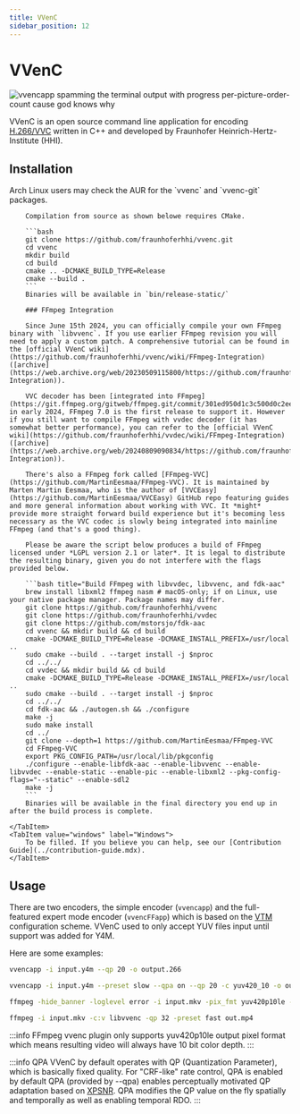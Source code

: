 ```yaml
---
title: VVenC
sidebar_position: 12
---
```



# VVenC

<picture>
    <source srcset="https://raw.githubusercontent.com/av1-community-contributors/images/main/VVenC_Spam.avif?token=GHSAT0AAAAAACEZPDXI3OYO3Z4Q7LU3Z52EZHY7FMA" type="image/avif" />
    <img src="https://autumn.revolt.chat/attachments/wU4lo6SU-hRjZSVeqd9vCOeAskthYXmiWHaXUTjyTa/VVenC_Spam.webp"
alt="vvencapp spamming the terminal output with progress per-picture-order-count cause god knows why" width="XX" height="YY" loading="lazy" />
</picture> 

VVenC is an open source command line application for encoding [H.266/VVC](../video/VVC.mdx) written in C++ and developed by Fraunhofer Heinrich-Hertz-Institute (HHI).

## Installation

<Tabs>
    <TabItem value="unixlike" label="Linux & macOS">
        Arch Linux users may check the AUR for the `vvenc` and `vvenc-git` packages.

        Compilation from source as shown belowe requires CMake.

        ```bash
        git clone https://github.com/fraunhoferhhi/vvenc.git
        cd vvenc
        mkdir build
        cd build
        cmake .. -DCMAKE_BUILD_TYPE=Release
        cmake --build .
        ```
        Binaries will be available in `bin/release-static/`

        ### FFmpeg Integration

        Since June 15th 2024, you can officially compile your own FFmpeg binary with `libvvenc`. If you use earlier FFmpeg revision you will need to apply a custom patch. A comprehensive tutorial can be found in the [official VVenC wiki](https://github.com/fraunhoferhhi/vvenc/wiki/FFmpeg-Integration) ([archive](https://web.archive.org/web/20230509115800/https://github.com/fraunhoferhhi/vvenc/wiki/FFmpeg-Integration)).

        VVC decoder has been [integrated into FFmpeg](https://git.ffmpeg.org/gitweb/ffmpeg.git/commit/301ed950d1c3c500d0c2eee8472587dc5e691c04) in early 2024, FFmpeg 7.0 is the first release to support it. However if you still want to compile FFmpeg with vvdec decoder (it has somewhat better performance), you can refer to the [official VVenC wiki](https://github.com/fraunhoferhhi/vvdec/wiki/FFmpeg-Integration) ([archive](https://web.archive.org/web/20240809090834/https://github.com/fraunhoferhhi/vvdec/wiki/FFmpeg-Integration)).

        There's also a FFmpeg fork called [FFmpeg-VVC](https://github.com/MartinEesmaa/FFmpeg-VVC). It is maintained by Marten Martin Eesmaa, who is the author of [VVCEasy](https://github.com/MartinEesmaa/VVCEasy) GitHub repo featuring guides and more general information about working with VVC. It *might* provide more straight forward build experience but it's becoming less necessary as the VVC codec is slowly being integrated into mainline FFmpeg (and that's a good thing).

        Please be aware the script below produces a build of FFmpeg licensed under *LGPL version 2.1 or later*. It is legal to distribute the resulting binary, given you do not interfere with the flags provided below.

        ```bash title="Build FFmpeg with libvvdec, libvvenc, and fdk-aac"
        brew install libxml2 ffmpeg nasm # macOS-only; if on Linux, use your native package manager. Package names may differ.
        git clone https://github.com/fraunhoferhhi/vvenc
        git clone https://github.com/fraunhoferhhi/vvdec
        git clone https://github.com/mstorsjo/fdk-aac
        cd vvenc && mkdir build && cd build
        cmake -DCMAKE_BUILD_TYPE=Release -DCMAKE_INSTALL_PREFIX=/usr/local ..
        sudo cmake --build . --target install -j $nproc
        cd ../../
        cd vvdec && mkdir build && cd build
        cmake -DCMAKE_BUILD_TYPE=Release -DCMAKE_INSTALL_PREFIX=/usr/local ..
        sudo cmake --build . --target install -j $nproc
        cd ../../
        cd fdk-aac && ./autogen.sh && ./configure
        make -j
        sudo make install
        cd ../
        git clone --depth=1 https://github.com/MartinEesmaa/FFmpeg-VVC
        cd FFmpeg-VVC
        export PKG_CONFIG_PATH=/usr/local/lib/pkgconfig
        ./configure --enable-libfdk-aac --enable-libvvenc --enable-libvvdec --enable-static --enable-pic --enable-libxml2 --pkg-config-flags="--static" --enable-sdl2
        make -j
        ```
        Binaries will be available in the final directory you end up in after the build process is complete.

    </TabItem>
    <TabItem value="windows" label="Windows">
        To be filled. If you believe you can help, see our [Contribution Guide](../contribution-guide.mdx).
    </TabItem>
</Tabs>

## Usage

There are two encoders, the simple encoder (`vvencapp`) and the full-featured expert mode encoder (`vvencFFapp`) which is based on the [VTM](./VTM.mdx) configuration scheme. VVenC used to only accept YUV files input until support was added for Y4M.

Here are some examples:

```bash title="Standard VVenC input"
vvencapp -i input.y4m --qp 20 -o output.266
```
```bash title="Preset slow + qpa (already default) + YUV420P10"
vvencapp -i input.y4m --preset slow --qpa on --qp 20 -c yuv420_10 -o output.266
```
```bash title="Piping with FFmpeg"
ffmpeg -hide_banner -loglevel error -i input.mkv -pix_fmt yuv420p10le -strict -1 -f yuv4mpegpipe - | vvencapp -i - --y4m --preset medium --qpa on --qp 20 -c yuv420_10 -o output.266
```

```bash title="FFmpeg preset fast + qp 32 muxing to mp4"
ffmpeg -i input.mkv -c:v libvvenc -qp 32 -preset fast out.mp4
```

:::info
FFmpeg vvenc plugin only supports yuv420p10le output pixel format which means resulting video will always have 10 bit color depth.
:::

:::info QPA
VVenC by default operates with QP (Quantization Parameter), which is basically fixed quality. For "CRF-like" rate control, QPA is enabled by default
QPA (provided by --qpa) enables perceptually motivated QP adaptation based on [XPSNR](../metrics/XPSNR.mdx). QPA modifies the QP value on the fly spatially and temporally as well as enabling temporal RDO.
:::